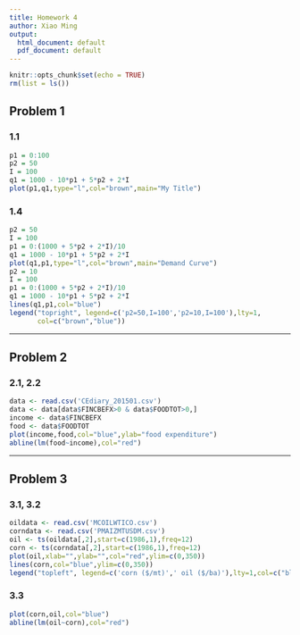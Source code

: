 ```yaml
---
title: Homework 4
author: Xiao Ming
output:
  html_document: default
  pdf_document: default
---
```

```r
knitr::opts_chunk$set(echo = TRUE)
rm(list = ls()) 
```

## Problem 1

### 1.1

```r
p1 = 0:100
p2 = 50
I = 100
q1 = 1000 - 10*p1 + 5*p2 + 2*I
plot(p1,q1,type="l",col="brown",main="My Title")
```

### 1.4

```r
p2 = 50
I = 100
p1 = 0:(1000 + 5*p2 + 2*I)/10
q1 = 1000 - 10*p1 + 5*p2 + 2*I
plot(q1,p1,type="l",col="brown",main="Demand Curve")
p2 = 10
I = 100
p1 = 0:(1000 + 5*p2 + 2*I)/10
q1 = 1000 - 10*p1 + 5*p2 + 2*I
lines(q1,p1,col="blue")
legend("topright", legend=c('p2=50,I=100','p2=10,I=100'),lty=1,
       col=c("brown","blue")) 
```

---

## Problem 2

### 2.1, 2.2

```r
data <- read.csv('CEdiary_201501.csv')
data <- data[data$FINCBEFX>0 & data$FOODTOT>0,]
income <- data$FINCBEFX
food <- data$FOODTOT
plot(income,food,col="blue",ylab="food expenditure")
abline(lm(food~income),col="red")
```

---

## Problem 3

### 3.1, 3.2

```r
oildata <- read.csv('MCOILWTICO.csv')
corndata <- read.csv('PMAIZMTUSDM.csv')
oil <- ts(oildata[,2],start=c(1986,1),freq=12)
corn <- ts(corndata[,2],start=c(1986,1),freq=12)
plot(oil,xlab="",ylab="",col="red",ylim=c(0,350))
lines(corn,col="blue",ylim=c(0,350))
legend("topleft", legend=c('corn ($/mt)',' oil ($/ba)'),lty=1,col=c("blue","red")) 
```

### 3.3

```r
plot(corn,oil,col="blue")
abline(lm(oil~corn),col="red")
```
